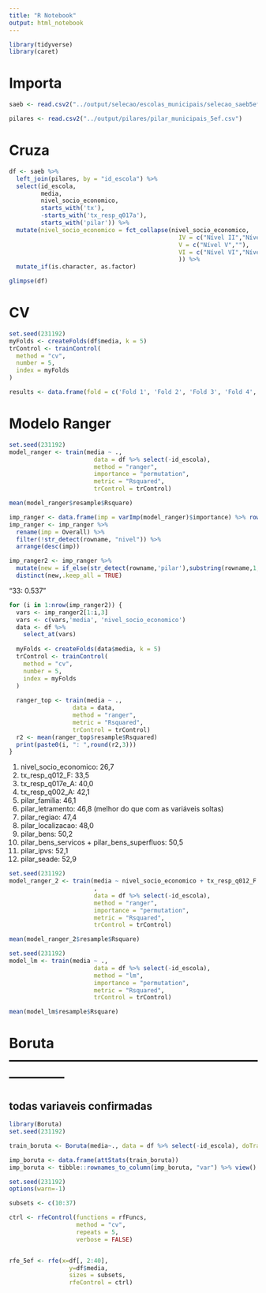 ```yaml
---
title: "R Notebook"
output: html_notebook
---
```


```r
library(tidyverse)
library(caret)
```

# Importa
```r
saeb <- read.csv2("../output/selecao/escolas_municipais/selecao_saeb5ef.csv")
```

```r
pilares <- read.csv2("../output/pilares/pilar_municipais_5ef.csv")
```

# Cruza
```r
df <- saeb %>% 
  left_join(pilares, by = "id_escola") %>% 
  select(id_escola,
         media,
         nivel_socio_economico,
         starts_with('tx'),
         -starts_with('tx_resp_q017a'),
         starts_with('pilar')) %>% 
  mutate(nivel_socio_economico = fct_collapse(nivel_socio_economico,
                                                IV = c("Nível II","Nível III","Nível IV"),
                                                V = c("Nível V",""),
                                                VI = c("Nível VI","Nível VII")
                                                )) %>% 
  mutate_if(is.character, as.factor)

glimpse(df)
```
# CV
```r
set.seed(231192)
myFolds <- createFolds(df$media, k = 5)
trControl <- trainControl(
  method = "cv",
  number = 5,
  index = myFolds
)

results <- data.frame(fold = c('Fold 1', 'Fold 2', 'Fold 3', 'Fold 4', 'Fold 5'))
```


# Modelo Ranger
```r
set.seed(231192)
model_ranger <- train(media ~ .,
                        data = df %>% select(-id_escola),
                        method = "ranger",
                        importance = "permutation",
                        metric = "Rsquared",
                        trControl = trControl)

mean(model_ranger$resample$Rsquare)
```

```r
imp_ranger <- data.frame(imp = varImp(model_ranger)$importance) %>% rownames_to_column()
imp_ranger <- imp_ranger %>% 
  rename(imp = Overall) %>% 
  filter(!str_detect(rowname, "nivel")) %>%  
  arrange(desc(imp))

imp_ranger2 <- imp_ranger %>% 
  mutate(new = if_else(str_detect(rowname,'pilar'),substring(rowname,1,nchar(rowname)-1),rowname)) %>%
  distinct(new,.keep_all = TRUE)
```


"33: 0.537"
```r
for (i in 1:nrow(imp_ranger2)) {
  vars <- imp_ranger2[1:i,3]
  vars <- c(vars,'media', 'nivel_socio_economico')
  data <- df %>% 
    select_at(vars)
  
  myFolds <- createFolds(data$media, k = 5)
  trControl <- trainControl(
    method = "cv",
    number = 5,
    index = myFolds
  )
  
  ranger_top <- train(media ~ .,
                  data = data,
                  method = "ranger",
                  metric = "Rsquared",
                  trControl = trControl)
  r2 <- mean(ranger_top$resample$Rsquared)
  print(paste0(i, ": ",round(r2,3)))
}
```


1. nivel_socio_economico: 26,7
2. tx_resp_q012_F: 33,5
3. tx_resp_q017e_A: 40,0
4. tx_resp_q002_A: 42,1
5. pilar_familia: 46,1
6. pilar_letramento: 46,8 (melhor do que com as variáveis soltas)
7. pilar_regiao: 47,4
0. pilar_localizacao: 48,0
8. pilar_bens: 50,2
9. pilar_bens_servicos + pilar_bens_superfluos: 50,5
10. pilar_ipvs: 52,1
11. pilar_seade: 52,9
```r
set.seed(231192)
model_ranger_2 <- train(media ~ nivel_socio_economico + tx_resp_q012_F + tx_resp_q017e_A + tx_resp_q002_A + pilar_familia + pilar_letramento + pilar_regiao + pilar_localizacao  + pilar_bens_servicos + pilar_bens_superfluos + pilar_ipvs + pilar_seade
                        ,
                        data = df %>% select(-id_escola),
                        method = "ranger",
                        importance = "permutation",
                        metric = "Rsquared",
                        trControl = trControl)

mean(model_ranger_2$resample$Rsquare)
```



```r
set.seed(231192)
model_lm <- train(media ~ .,
                        data = df %>% select(-id_escola),
                        method = "lm",
                        importance = "permutation",
                        metric = "Rsquared",
                        trControl = trControl)

mean(model_lm$resample$Rsquare)
```

# Boruta ------------------------------------------------------------------
## todas variaveis confirmadas
```r
library(Boruta)
set.seed(231192)

train_boruta <- Boruta(media~., data = df %>% select(-id_escola), doTrace = 0)

imp_boruta <- data.frame(attStats(train_boruta))
imp_boruta <- tibble::rownames_to_column(imp_boruta, "var") %>% view()
```

```r
set.seed(231192)
options(warn=-1)

subsets <- c(10:37)

ctrl <- rfeControl(functions = rfFuncs,
                   method = "cv",
                   repeats = 5,
                   verbose = FALSE)


rfe_5ef <- rfe(x=df[, 2:40], 
                 y=df$media,
                 sizes = subsets,
                 rfeControl = ctrl)
```

